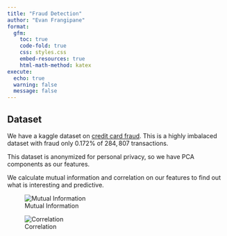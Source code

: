 ```yaml
---
title: "Fraud Detection"
author: "Evan Frangipane"
format:
  gfm:
    toc: true
    code-fold: true
    css: styles.css
    embed-resources: true
    html-math-method: katex
execute:
  echo: true
  warning: false
  message: false
---
```


## Dataset

We have a kaggle dataset on [credit card fraud](https://www.kaggle.com/datasets/mlg-ulb/creditcardfraud).
This is a highly imbalaced dataset with fraud only $0.172\%$ of $284,807$ transactions.

This dataset is anonymized for personal privacy, so we have PCA components as our features.

We calculate mutual information and correlation on our features to find out what is interesting and predictive.

![Mutual Information](images/mutual_info_before.jpg)


![Correlation](images/corr_before.jpg)